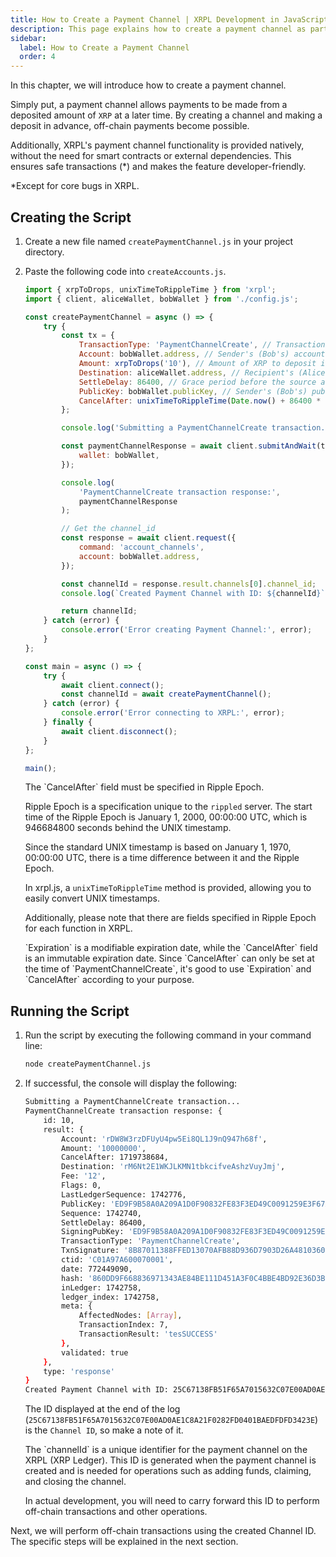 ```yaml
---
title: How to Create a Payment Channel | XRPL Development in JavaScript - Level 4
description: This page explains how to create a payment channel as part of the XRPL Development in JavaScript - Level 4 curriculum.
sidebar:
  label: How to Create a Payment Channel
  order: 4
---
```



In this chapter, we will introduce how to create a payment channel.

Simply put, a payment channel allows payments to be made from a deposited amount of `XRP` at a later time. By creating a channel and making a deposit in advance, off-chain payments become possible.

Additionally, XRPL's payment channel functionality is provided natively, without the need for smart contracts or external dependencies. This ensures safe transactions (*) and makes the feature developer-friendly.

*Except for core bugs in XRPL.

## Creating the Script

<Steps>

1. Create a new file named `createPaymentChannel.js` in your project directory.
2. Paste the following code into `createAccounts.js`.

    ```javascript
    import { xrpToDrops, unixTimeToRippleTime } from 'xrpl';
    import { client, aliceWallet, bobWallet } from './config.js';

    const createPaymentChannel = async () => {
        try {
            const tx = {
                TransactionType: 'PaymentChannelCreate', // Transaction type: PaymentChannelCreate
                Account: bobWallet.address, // Sender's (Bob's) account address
                Amount: xrpToDrops('10'), // Amount of XRP to deposit in the channel (10 XRP here)
                Destination: aliceWallet.address, // Recipient's (Alice's) account address
                SettleDelay: 86400, // Grace period before the source address can close the channel if there is unclaimed XRP. Waiting time in seconds (1 day here)
                PublicKey: bobWallet.publicKey, // Sender's (Bob's) public key
                CancelAfter: unixTimeToRippleTime(Date.now() + 86400 * 30 * 1000), // Seconds until the channel can be canceled (1 month later)
            };

            console.log('Submitting a PaymentChannelCreate transaction...');

            const paymentChannelResponse = await client.submitAndWait(tx, {
                wallet: bobWallet,
            });

            console.log(
                'PaymentChannelCreate transaction response:',
                paymentChannelResponse
            );

            // Get the channel_id
            const response = await client.request({
                command: 'account_channels',
                account: bobWallet.address,
            });

            const channelId = response.result.channels[0].channel_id;
            console.log(`Created Payment Channel with ID: ${channelId}`);

            return channelId;
        } catch (error) {
            console.error('Error creating Payment Channel:', error);
        }
    };

    const main = async () => {
        try {
            await client.connect();
            const channelId = await createPaymentChannel();
        } catch (error) {
            console.error('Error connecting to XRPL:', error);
        } finally {
            await client.disconnect();
        }
    };

    main();
    ```

    <Aside title="About Ripple Epoch">
    The `CancelAfter` field must be specified in Ripple Epoch.

    Ripple Epoch is a specification unique to the `rippled` server.
    The start time of the Ripple Epoch is January 1, 2000, 00:00:00 UTC, which is 946684800 seconds behind the UNIX timestamp.

    Since the standard UNIX timestamp is based on January 1, 1970, 00:00:00 UTC, there is a time difference between it and the Ripple Epoch.

    In xrpl.js, a `unixTimeToRippleTime` method is provided, allowing you to easily convert UNIX timestamps.

    Additionally, please note that there are fields specified in Ripple Epoch for each function in XRPL.
    </Aside>

    <Aside title="About Expiration and CancelAfter">
    `Expiration` is a modifiable expiration date, while the `CancelAfter` field is an immutable expiration date.
    Since `CancelAfter` can only be set at the time of `PaymentChannelCreate`, it's good to use `Expiration` and `CancelAfter` according to your purpose.
    </Aside>
</Steps>


## Running the Script

<Steps>

1. Run the script by executing the following command in your command line:

    ```bash
    node createPaymentChannel.js
    ```

2. If successful, the console will display the following:
    ```bash
    Submitting a PaymentChannelCreate transaction...
    PaymentChannelCreate transaction response: {
        id: 10,
        result: {
            Account: 'rDW8W3rzDFUyU4pw5Ei8QL1J9nQ947h68f',
            Amount: '10000000',
            CancelAfter: 1719738684,
            Destination: 'rM6Nt2E1WKJLKMN1tbkcifveAshzVuyJmj',
            Fee: '12',
            Flags: 0,
            LastLedgerSequence: 1742776,
            PublicKey: 'ED9F9B58A0A209A1D0F90832FE83F3ED49C0091259E3F67A2FCAA3D3EAAF718FFE',
            Sequence: 1742740,
            SettleDelay: 86400,
            SigningPubKey: 'ED9F9B58A0A209A1D0F90832FE83F3ED49C0091259E3F67A2FCAA3D3EAAF718FFE',
            TransactionType: 'PaymentChannelCreate',
            TxnSignature: '8B87011388FFED13070AFB88D936D7903D26A481036043ABD27BEC13CA5531610A667BCFE18B2F7090EB04E611EAFDC3DA0082C72937FCB9DB2EEDE6AA5F4602',
            ctid: 'C01A97A600070001',
            date: 772449090,
            hash: '860DD9F668836971343AE84BE111D451A3F0C4BBE4BD92E36D3BCAC5E2571BB4',
            inLedger: 1742758,
            ledger_index: 1742758,
            meta: {
                AffectedNodes: [Array],
                TransactionIndex: 7,
                TransactionResult: 'tesSUCCESS'
            },
            validated: true
        },
        type: 'response'
    }
    Created Payment Channel with ID: 25C67138FB51F65A7015632C07E00AD0AE1C8A21F0282FD0401BAEDFDFD3423E
    ```

    The ID displayed at the end of the log (`25C67138FB51F65A7015632C07E00AD0AE1C8A21F0282FD0401BAEDFDFD3423E`) is the `Channel ID`, so make a note of it.

    <Aside>
    The `channelId` is a unique identifier for the payment channel on the XRPL (XRP Ledger).
    This ID is generated when the payment channel is created and is needed for operations such as adding funds, claiming, and closing the channel.
    </Aside>

    In actual development, you will need to carry forward this ID to perform off-chain transactions and other operations.

</Steps>

Next, we will perform off-chain transactions using the created Channel ID. The specific steps will be explained in the next section.